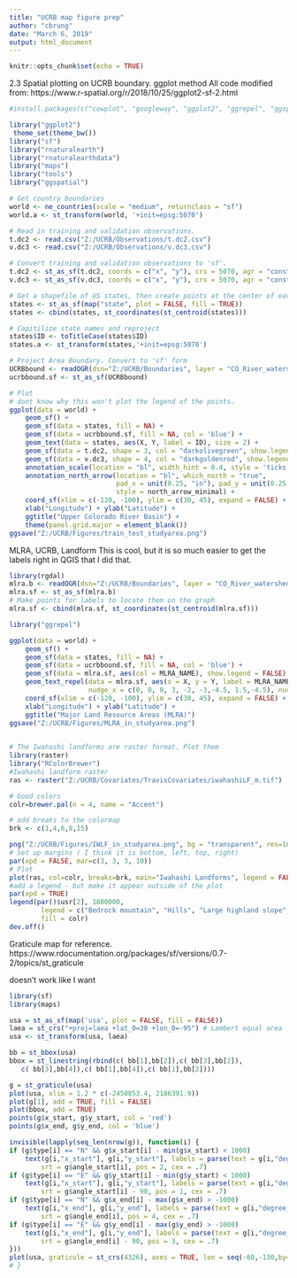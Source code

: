 ```yaml
---
title: "UCRB map figure prep"
author: "cbrung"
date: "March 6, 2019"
output: html_document
---
```


```r
knitr::opts_chunk$set(echo = TRUE)
```


2.3 Spatial plotting on UCRB boundary.
ggplot method
All code modified from: https://www.r-spatial.org/r/2018/10/25/ggplot2-sf-2.html
```r
#install.packages(c("cowplot", "googleway", "ggplot2", "ggrepel", "ggspatial", "libwgeom", "sf", "rnaturalearth", "rnaturalearthdata"))

library("ggplot2")
 theme_set(theme_bw())
library("sf")
library("rnaturalearth")
library("rnaturalearthdata")
library("maps")
library("tools")
library("ggspatial")

# Get country boundaries 
world <- ne_countries(scale = "medium", returnclass = "sf")
world.a <- st_transform(world, '+init=epsg:5070')

# Read in training and validation observations.
t.dc2 <- read.csv("Z:/UCRB/Observations/t.dc2.csv")
v.dc3 <- read.csv("Z:/UCRB/Observations/v.dc3.csv")

# Convert training and validation observations to 'sf'.
t.dc2 <- st_as_sf(t.dc2, coords = c("x", "y"), crs = 5070, agr = "constant")
v.dc3 <- st_as_sf(v.dc3, coords = c("x", "y"), crs = 5070, agr = "constant")

# Get a shapefile of US states, then create points at the center of each state (for plotting labels)
states <- st_as_sf(map("state", plot = FALSE, fill = TRUE))
states <- cbind(states, st_coordinates(st_centroid(states)))

# Capitilize state names and reproject
states$ID <- toTitleCase(states$ID)
states.a <- st_transform(states,'+init=epsg:5070')

# Project Area Boundary. Convert to 'sf' form
UCRBbound <- readOGR(dsn="Z:/UCRB/Boundaries", layer = "CO_River_watershed_Meade_wgs84")
ucrbbound.sf <- st_as_sf(UCRBbound)

# Plot
# dont know why this won't plot the legend of the points. 
ggplot(data = world) +
    geom_sf() +
    geom_sf(data = states, fill = NA) +
    geom_sf(data = ucrbbound.sf, fill = NA, col = 'blue') +
    geom_text(data = states, aes(X, Y, label = ID), size = 2) +
    geom_sf(data = t.dc2, shape = 3, col = "darkolivegreen", show.legend = TRUE) + 
    geom_sf(data = v.dc3, shape = 4, col = "darkgoldenrod", show.legend = TRUE) +
    annotation_scale(location = "bl", width_hint = 0.4, style = 'ticks') +
    annotation_north_arrow(location = "bl", which_north = "true", 
                           pad_x = unit(0.25, "in"), pad_y = unit(0.25, "in"),
                           style = north_arrow_minimal) +
    coord_sf(xlim = c(-120, -100), ylim = c(30, 45), expand = FALSE) + 
    xlab("Longitude") + ylab("Latitude") +
    ggtitle("Upper Colorado River Basin") + 
    theme(panel.grid.major = element_blank())
ggsave("Z:/UCRB/Figures/train_test_studyarea.png")
```




MLRA, UCRB, Landform
This is cool, but it is so much easier to get the labels right in QGIS that I did that. 
```r
library(rgdal)
mlra.b <- readOGR(dsn="Z:/UCRB/Boundaries", layer = "CO_River_watershed_Meade_NAD83_MLRA_dissolve1")
mlra.sf <- st_as_sf(mlra.b)
# Make points for labels to locate them on the graph 
mlra.sf <- cbind(mlra.sf, st_coordinates(st_centroid(mlra.sf)))

library("ggrepel")

ggplot(data = world) +
    geom_sf() +
    geom_sf(data = states, fill = NA) +
    geom_sf(data = ucrbbound.sf, fill = NA, col = 'blue') +
    geom_sf(data = mlra.sf, aes(col = MLRA_NAME), show.legend = FALSE) +
    geom_text_repel(data = mlra.sf, aes(x = X, y = Y, label = MLRA_NAME), size = 2, 
                    nudge_x = c(0, 0, 0, 3, -2, -3,-4.5, 1.5,-4.5), nudge_y = c(0,0.5,0,-0.25,0,0,0,0,0)) + 
    coord_sf(xlim = c(-120, -100), ylim = c(30, 45), expand = FALSE) + 
    xlab("Longitude") + ylab("Latitude") +
    ggtitle("Major Land Resource Areas (MLRA)") 
ggsave("Z:/UCRB/Figures/MLRA_in_studyarea.png")
  

# The Iwahashi landforms are raster format. Plot them
library(raster)
library("RColorBrewer")
#Iwahashi landform raster
ras <- raster("Z:/UCRB/Covariates/TravisCovariates/iwahashiLF_m.tif") 

# Good colors
colr=brewer.pal(n = 4, name = "Accent")

# add breaks to the colormap 
brk <- c(1,4,6,8,15)

png("Z:/UCRB/Figures/IWLF_in_studyarea.png", bg = "transparent", res=100)
# Set up margins ( I think it is bottom, left, top, right)
par(xpd = FALSE, mar=c(3, 3, 3, 10))
# Plot
plot(ras, col=colr, breaks=brk, main="Iwahashi Landforms", legend = FALSE)
#add a legend - but make it appear outside of the plot
par(xpd = TRUE)
legend(par()$usr[2], 1800000,
        legend = c("Bedrock mountain", "Hills", "Large highland slope", "Plateau"), 
        fill = colr)
dev.off()
```






Graticule map for reference. 
https://www.rdocumentation.org/packages/sf/versions/0.7-2/topics/st_graticule

doesn't work like I want
```r
library(sf)
library(maps)

usa = st_as_sf(map('usa', plot = FALSE, fill = FALSE))
laea = st_crs("+proj=laea +lat_0=30 +lon_0=-95") # Lambert equal area
usa <- st_transform(usa, laea)

bb = st_bbox(usa)
bbox = st_linestring(rbind(c( bb[1],bb[2]),c( bb[3],bb[2]),
   c( bb[3],bb[4]),c( bb[1],bb[4]),c( bb[1],bb[2])))

g = st_graticule(usa)
plot(usa, xlim = 1.2 * c(-2450853.4, 2186391.9))
plot(g[1], add = TRUE, fill = FALSE)
plot(bbox, add = TRUE)
points(g$x_start, g$y_start, col = 'red')
points(g$x_end, g$y_end, col = 'blue')

invisible(lapply(seq_len(nrow(g)), function(i) {
if (g$type[i] == "N" && g$x_start[i] - min(g$x_start) < 1000)
	text(g[i,"x_start"], g[i,"y_start"], labels = parse(text = g[i,"degree_label"]),
		srt = g$angle_start[i], pos = 2, cex = .7)
if (g$type[i] == "E" && g$y_start[i] - min(g$y_start) < 1000)
	text(g[i,"x_start"], g[i,"y_start"], labels = parse(text = g[i,"degree_label"]),
		srt = g$angle_start[i] - 90, pos = 1, cex = .7)
if (g$type[i] == "N" && g$x_end[i] - max(g$x_end) > -1000)
	text(g[i,"x_end"], g[i,"y_end"], labels = parse(text = g[i,"degree_label"]),
		srt = g$angle_end[i], pos = 4, cex = .7)
if (g$type[i] == "E" && g$y_end[i] - max(g$y_end) > -1000)
	text(g[i,"x_end"], g[i,"y_end"], labels = parse(text = g[i,"degree_label"]),
		srt = g$angle_end[i] - 90, pos = 3, cex = .7)
}))
plot(usa, graticule = st_crs(4326), axes = TRUE, lon = seq(-60,-130,by=-10))
# }
```












